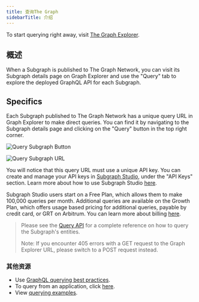 ```yaml
---
title: 查询The Graph
sidebarTitle: 介绍
---
```


To start querying right away, visit [The Graph Explorer](https://thegraph.com/explorer).

## 概述

When a Subgraph is published to The Graph Network, you can visit its Subgraph details page on Graph Explorer and use the "Query" tab to explore the deployed GraphQL API for each Subgraph.

## Specifics

Each Subgraph published to The Graph Network has a unique query URL in Graph Explorer to make direct queries. You can find it by navigating to the Subgraph details page and clicking on the "Query" button in the top right corner.

![Query Subgraph Button](/img/query-button-screenshot.png)

![Query Subgraph URL](/img/query-url-screenshot.png)

You will notice that this query URL must use a unique API key. You can create and manage your API keys in [Subgraph Studio](https://thegraph.com/studio), under the "API Keys" section. Learn more about how to use Subgraph Studio [here](/deploying/subgraph-studio/).

Subgraph Studio users start on a Free Plan, which allows them to make 100,000 queries per month. Additional queries are available on the Growth Plan, which offers usage based pricing for additional queries, payable by credit card, or GRT on Arbitrum. You can learn more about billing [here](/subgraphs/billing/).

> Please see the [Query API](/subgraphs/querying/graphql-api/) for a complete reference on how to query the Subgraph's entities.
>
> Note: If you encounter 405 errors with a GET request to the Graph Explorer URL, please switch to a POST request instead.

### 其他资源

- Use [GraphQL querying best practices](/subgraphs/querying/best-practices/).
- To query from an application, click [here](/subgraphs/querying/from-an-application/).
- View [querying examples](https://github.com/graphprotocol/query-examples/tree/main).
